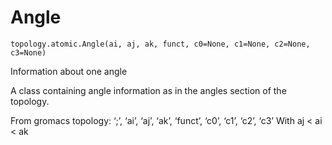 # Angle { #kimmdy.topology.atomic.Angle }

`topology.atomic.Angle(ai, aj, ak, funct, c0=None, c1=None, c2=None, c3=None)`

Information about one angle

A class containing angle information as in the angles section of the topology.

From gromacs topology:
';', 'ai', 'aj', 'ak', 'funct', 'c0', 'c1', 'c2', 'c3'
With aj < ai < ak